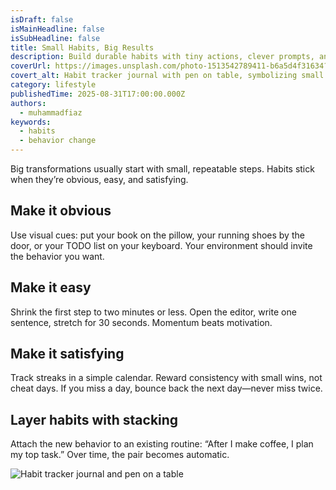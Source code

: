 ```yaml
---
isDraft: false
isMainHeadline: false
isSubHeadline: false
title: Small Habits, Big Results
description: Build durable habits with tiny actions, clever prompts, and systems that survive busy weeks.
coverUrl: https://images.unsplash.com/photo-1513542789411-b6a5d4f31634?q=80&w=1600&auto=format&fit=crop
covert_alt: Habit tracker journal with pen on table, symbolizing small habits
category: lifestyle
publishedTime: 2025-08-31T17:00:00.000Z
authors:
  - muhammadfiaz
keywords:
  - habits
  - behavior change
---
```


Big transformations usually start with small, repeatable steps. Habits stick when they’re obvious, easy, and satisfying.

## Make it obvious

Use visual cues: put your book on the pillow, your running shoes by the door, or your TODO list on your keyboard. Your environment should invite the behavior you want.

## Make it easy

Shrink the first step to two minutes or less. Open the editor, write one sentence, stretch for 30 seconds. Momentum beats motivation.

## Make it satisfying

Track streaks in a simple calendar. Reward consistency with small wins, not cheat days. If you miss a day, bounce back the next day—never miss twice.

## Layer habits with stacking

Attach the new behavior to an existing routine: “After I make coffee, I plan my top task.” Over time, the pair becomes automatic.

![Habit tracker journal and pen on a table](https://images.unsplash.com/photo-1519682337058-a94d519337bc?q=80&w=1600&auto=format&fit=crop)

